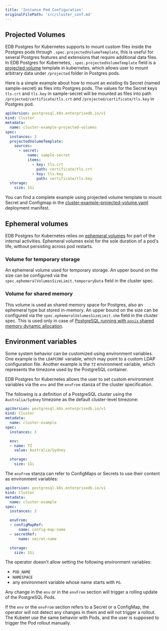 ```yaml
---
title: 'Instance Pod Configuration'
originalFilePath: 'src/cluster_conf.md'
---
```


## Projected Volumes

EDB Postgres for Kubernetes supports to mount custom files inside the Postgres pods through 
`.spec.projectedVolumeTemplate`, this is useful for several Postgres features and extensions 
that require additional data files. In EDB Postgres for Kubernetes, `.spec.projectedVolumeTemplate` field is a
[projected volume](https://kubernetes.io/docs/concepts/storage/projected-volumes/) template in kubernetes,
which allows user to mount arbitrary data under `/projected` folder in Postgres pods. 

Here is a simple example about how to mount an existing tls Secret (named sample-secret) as files 
into Postgres pods. The values for the Secret keys `tls.crt` and `tls.key` in sample-secret will be mounted 
as files into path `/projected/certificate/tls.crt` and `/projected/certificate/tls.key` in Postgres pod. 

```yaml
apiVersion: postgresql.k8s.enterprisedb.io/v1
kind: Cluster
metadata:
  name: cluster-example-projected-volumes
spec:
  instances: 3
  projectedVolumeTemplate:
    sources:
      - secret:
          name: sample-secret
          items:
            - key: tls.crt
              path: certificate/tls.crt
            - key: tls.key
              path: certificate/tls.key
  storage:
    size: 1Gi
```

You can find a complete example using projected volume template to mount Secret and Configmap in
the [cluster-example-projected-volume.yaml](../samples/cluster-example-projected-volume.yaml) deployment manifest.

## Ephemeral volumes

EDB Postgres for Kubernetes relies on [ephemeral volumes](https://kubernetes.io/docs/concepts/storage/ephemeral-volumes/)
for part of the internal activities. Ephemeral volumes exist for the sole duration of
a pod's life, without persisting across pod restarts.

### Volume for temporary storage

An ephemeral volume used for temporary storage. An upper bound on the size can be
configured via the `spec.ephemeralVolumesSizeLimit.temporaryData` field in the cluster
spec.

### Volume for shared memory

This volume is used as shared memory space for Postgres, also an ephemeral type but
stored in-memory. An upper bound on the size can be configured via the
`spec.ephemeralVolumesSizeLimit.shm` field in the cluster spec. This is used only
in case of [PostgreSQL running with `posix` shared memory dynamic allocation](postgresql_conf.md#dynamic-shared-memory-settings).

## Environment variables

Some system behavior can be customized using environment variables. One example is
the `LDAPCONF` variable, which may point to a custom LDAP configuration file. Another
example is the `TZ` environment variable, which represents the timezone used by the
PostgreSQL container.

EDB Postgres for Kubernetes allows the user to set custom environment variables via the `env` and
the `envFrom` stanza of the cluster specification.

The following is a definition of a PostgreSQL cluster using the `Australia/Sydney`
timezone as the default cluster-level timezone:

```yaml
apiVersion: postgresql.k8s.enterprisedb.io/v1
kind: Cluster
metadata:
  name: cluster-example
spec:
  instances: 3

  env:
  - name: TZ
    value: Australia/Sydney

  storage:
    size: 1Gi
```

The `envFrom` stanza can refer to ConfigMaps or Secrets to use their content
as environment variables:

```yaml
apiVersion: postgresql.k8s.enterprisedb.io/v1
kind: Cluster
metadata:
  name: cluster-example
spec:
  instances: 3

  envFrom:
  - configMapRef:
      name: config-map-name
  - secretRef:
      name: secret-name

  storage:
    size: 1Gi
```

The operator doesn't allow setting the following environment variables:

-   `POD_NAME`
-   `NAMESPACE`
-   any environment variable whose name starts with `PG`.

Any change in the `env` or in the `envFrom` section will trigger a rolling
update of the PostgreSQL Pods.

If the `env` or the `envFrom` section refers to a Secret or a ConfigMap, the
operator will not detect any changes in them and will not trigger a rollout.
The Kubelet use the same behavior with Pods, and the user is supposed to
trigger the Pod rollout manually.